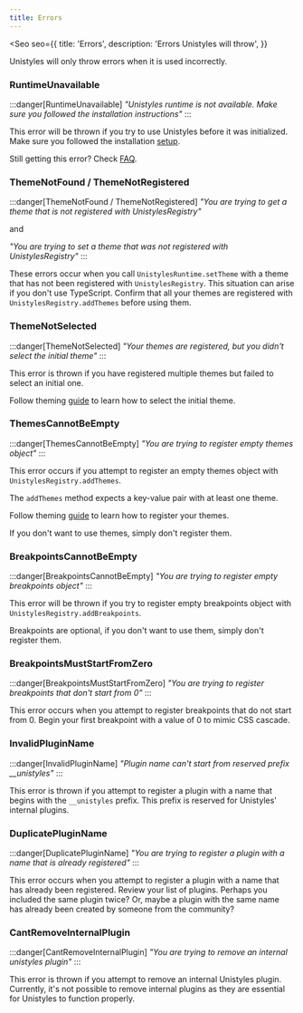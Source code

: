 ```yaml
---
title: Errors
---
```



<Seo
    seo={{
        title: 'Errors',
        description: 'Errors Unistyles will throw',
    }}
>

Unistyles will only throw errors when it is used incorrectly.

### RuntimeUnavailable

:::danger[RuntimeUnavailable]
*"Unistyles runtime is not available. Make sure you followed the installation instructions"*
:::

This error will be thrown if you try to use Unistyles before it was initialized. 
Make sure you followed the installation [setup](/start/setup/).

Still getting this error? Check [FAQ](/reference/faq/).

### ThemeNotFound / ThemeNotRegistered

:::danger[ThemeNotFound / ThemeNotRegistered]
*"You are trying to get a theme that is not registered with UnistylesRegistry"*

and

*"You are trying to set a theme that was not registered with UnistylesRegistry"*
:::


These errors occur when you call `UnistylesRuntime.setTheme` with a theme that has not been registered with `UnistylesRegistry`.
This situation can arise if you don't use TypeScript. Confirm that all your themes are registered with `UnistylesRegistry.addThemes` before using them.

### ThemeNotSelected

:::danger[ThemeNotSelected]
*"Your themes are registered, but you didn't select the initial theme"*
:::

This error is thrown if you have registered multiple themes but failed to select an initial one.

Follow theming [guide](/reference/theming/) to learn how to select the initial theme.

### ThemesCannotBeEmpty

:::danger[ThemesCannotBeEmpty]
*"You are trying to register empty themes object"*
:::

This error occurs if you attempt to register an empty themes object with  `UnistylesRegistry.addThemes`.

The `addThemes` method expects a key-value pair with at least one theme.

Follow theming [guide](/reference/theming/) to learn how to register your themes.

If you don't want to use themes, simply don't register them.

### BreakpointsCannotBeEmpty

:::danger[BreakpointsCannotBeEmpty]
*"You are trying to register empty breakpoints object"*
:::

This error will be thrown if you try to register empty breakpoints object with `UnistylesRegistry.addBreakpoints`.

Breakpoints are optional, if you don't want to use them, simply don't register them.

### BreakpointsMustStartFromZero

:::danger[BreakpointsMustStartFromZero]
*"You are trying to register breakpoints that don't start from 0"*
:::

This error occurs when you attempt to register breakpoints that do not start from 0.
Begin your first breakpoint with a value of 0 to mimic CSS cascade.

### InvalidPluginName

:::danger[InvalidPluginName]
*"Plugin name can't start from reserved prefix __unistyles"*
:::

This error is thrown if you attempt to register a plugin with a name that begins with the `__unistyles` prefix.
This prefix is reserved for Unistyles' internal plugins.

### DuplicatePluginName

:::danger[DuplicatePluginName]
*"You are trying to register a plugin with a name that is already registered"*
:::

This error occurs when you attempt to register a plugin with a name that has already been registered.
Review your list of plugins. Perhaps you included the same plugin twice? Or, maybe a plugin with the same name has already been created by someone from the community?

### CantRemoveInternalPlugin

:::danger[CantRemoveInternalPlugin]
*"You are trying to remove an internal unistyles plugin"*
:::

This error is thrown if you attempt to remove an internal Unistyles plugin.
Currently, it's not possible to remove internal plugins as they are essential for Unistyles to function properly.

</Seo>

